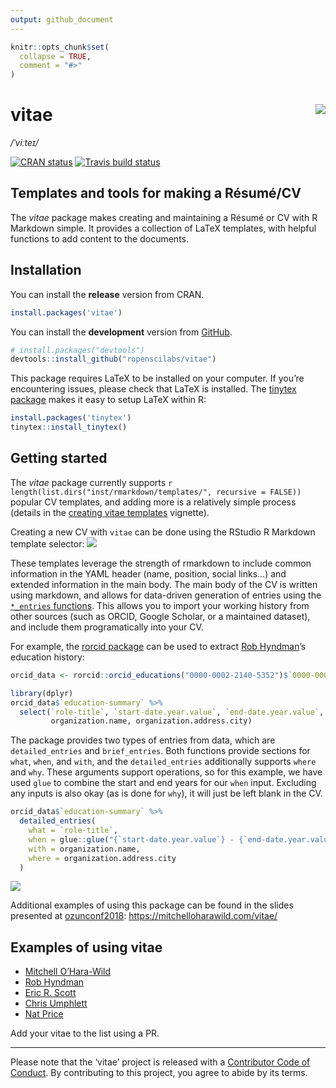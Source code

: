```yaml
---
output: github_document
---
```


<!-- README.md is generated from README.Rmd. Please edit that file -->

```r
knitr::opts_chunk$set(
  collapse = TRUE,
  comment = "#>"
)
```

# vitae <img src="man/figures/logo.png" align="right" />
*/ˈviːteɪ/*

[![CRAN status](https://www.r-pkg.org/badges/version/vitae)](https://cran.r-project.org/package=vitae)
[![Travis build status](https://travis-ci.org/ropenscilabs/vitae.svg?branch=master)](https://travis-ci.org/ropenscilabs/vitae)

## Templates and tools for making a Résumé/CV

The *vitae* package makes creating and maintaining a Résumé or CV with R Markdown simple. It provides a collection of LaTeX templates, with helpful functions to add content to the documents.

## Installation

You can install the **release** version from CRAN.

```r
install.packages('vitae')
```

You can install the **development** version from
[GitHub](https://github.com/ropenscilabs/vitae).

```r
# install.packages("devtools")
devtools::install_github("ropenscilabs/vitae")
```

This package requires LaTeX to be installed on your computer. If you're encountering issues, please check that LaTeX is installed. The [tinytex package](https://github.com/yihui/tinytex) makes it easy to setup LaTeX within R:

```r
install.packages('tinytex')
tinytex::install_tinytex()
```


## Getting started

The *vitae* package currently supports `r length(list.dirs("inst/rmarkdown/templates/", recursive = FALSE))` popular CV templates, and adding more is a relatively simple process (details in the [creating vitae templates](https://ropenscilabs.github.io/vitae/articles/extending.html) vignette).

Creating a new CV with `vitae` can be done using the RStudio R Markdown template selector:
![](man/figures/template_gui.png)

These templates leverage the strength of rmarkdown to include common information in the YAML header (name, position, social links...) and extended information in the main body. The main body of the CV is written using markdown, and allows for data-driven generation of entries using the [`*_entries` functions](https://ropenscilabs.github.io/vitae/reference/cventries.html). This allows you to import your working history from other sources (such as ORCID, Google Scholar, or a maintained dataset), and include them programatically into your CV.

For example, the [rorcid package](https://github.com/ropensci/rorcid) can be used to extract [Rob Hyndman](https://orcid.org/0000-0002-2140-5352)'s education history:

```r
orcid_data <- rorcid::orcid_educations("0000-0002-2140-5352")$`0000-0002-2140-5352`
```

```r
library(dplyr)
orcid_data$`education-summary` %>% 
  select(`role-title`, `start-date.year.value`, `end-date.year.value`,
         organization.name, organization.address.city)
```

The package provides two types of entries from data, which are `detailed_entries` and `brief_entries`. Both functions provide sections for `what`, `when`, and `with`, and the `detailed_entries` additionally supports `where` and `why`. These arguments support operations, so for this example, we have used `glue` to combine the start and end years for our `when` input. Excluding any inputs is also okay (as is done for `why`), it will just be left blank in the CV.

```r
orcid_data$`education-summary` %>%
  detailed_entries(
    what = `role-title`,
    when = glue::glue("{`start-date.year.value`} - {`end-date.year.value`}"),
    with = organization.name,
    where = organization.address.city
  )
```

![](man/figures/education.png)

Additional examples of using this package can be found in the slides presented at [ozunconf2018](https://ozunconf18.ropensci.org/): [https://mitchelloharawild.com/vitae/](https://mitchelloharawild.com/vitae/)

## Examples of using vitae

- [Mitchell O'Hara-Wild](https://github.com/mitchelloharawild/CV)
- [Rob Hyndman](https://github.com/robjhyndman/CV)
- [Eric R. Scott](https://github.com/Aariq/curriculum-vitae)
- [Chris Umphlett](https://chrisumphlett.github.io/posts/vitae-package/)
- [Nat Price](https://github.com/natbprice/cv)

Add your vitae to the list using a PR.

---

Please note that the 'vitae' project is released with a [Contributor Code of Conduct](.github/CODE_OF_CONDUCT.md). By contributing to this project, you agree to abide by its terms.

